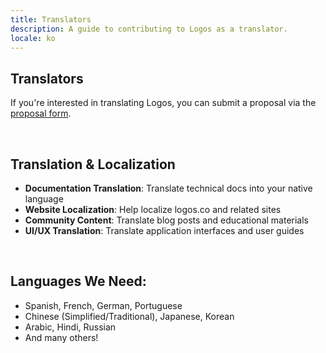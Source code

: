 ```yaml
---
title: Translators
description: A guide to contributing to Logos as a translator.
locale: ko
---
```


## Translators

If you're interested in translating Logos, you can submit a proposal via the [proposal form](/proposals).

<br />

## Translation & Localization

- **Documentation Translation**: Translate technical docs into your native language
- **Website Localization**: Help localize logos.co and related sites
- **Community Content**: Translate blog posts and educational materials
- **UI/UX Translation**: Translate application interfaces and user guides

<br />

## Languages We Need:

- Spanish, French, German, Portuguese
- Chinese (Simplified/Traditional), Japanese, Korean
- Arabic, Hindi, Russian
- And many others!
